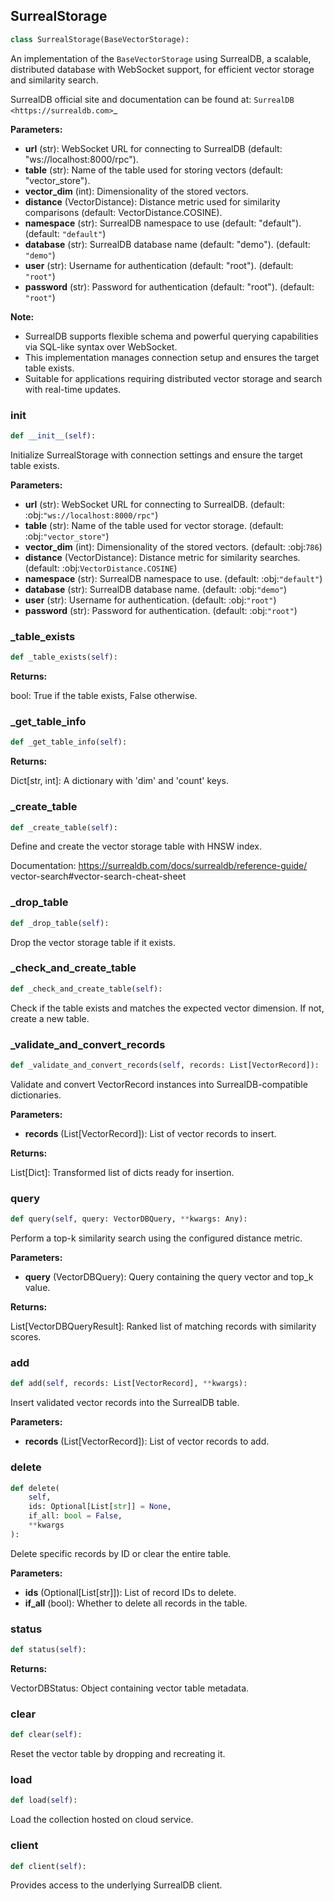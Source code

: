 <a id="camel.storages.vectordb_storages.surreal"></a>

<a id="camel.storages.vectordb_storages.surreal.SurrealStorage"></a>

## SurrealStorage

```python
class SurrealStorage(BaseVectorStorage):
```

An implementation of the `BaseVectorStorage` using SurrealDB,
a scalable, distributed database with WebSocket support, for
efficient vector storage and similarity search.

SurrealDB official site and documentation can be found at:
`SurrealDB <https://surrealdb.com>`_

**Parameters:**

- **url** (str): WebSocket URL for connecting to SurrealDB (default: "ws://localhost:8000/rpc").
- **table** (str): Name of the table used for storing vectors (default: "vector_store").
- **vector_dim** (int): Dimensionality of the stored vectors.
- **distance** (VectorDistance): Distance metric used for similarity comparisons (default: VectorDistance.COSINE).
- **namespace** (str): SurrealDB namespace to use (default: "default"). (default: `"default"`)
- **database** (str): SurrealDB database name (default: "demo"). (default: `"demo"`)
- **user** (str): Username for authentication (default: "root"). (default: `"root"`)
- **password** (str): Password for authentication (default: "root"). (default: `"root"`)

**Note:**

- SurrealDB supports flexible schema and powerful querying capabilities
via SQL-like syntax over WebSocket.
- This implementation manages connection setup and ensures the target
table exists.
- Suitable for applications requiring distributed vector storage and
search with real-time updates.

<a id="camel.storages.vectordb_storages.surreal.SurrealStorage.__init__"></a>

### __init__

```python
def __init__(self):
```

Initialize SurrealStorage with connection settings and ensure
the target table exists.

**Parameters:**

- **url** (str): WebSocket URL for connecting to SurrealDB. (default: :obj:`"ws://localhost:8000/rpc"`)
- **table** (str): Name of the table used for vector storage. (default: :obj:`"vector_store"`)
- **vector_dim** (int): Dimensionality of the stored vectors. (default: :obj:`786`)
- **distance** (VectorDistance): Distance metric for similarity searches. (default: :obj:`VectorDistance.COSINE`)
- **namespace** (str): SurrealDB namespace to use. (default: :obj:`"default"`)
- **database** (str): SurrealDB database name. (default: :obj:`"demo"`)
- **user** (str): Username for authentication. (default: :obj:`"root"`)
- **password** (str): Password for authentication. (default: :obj:`"root"`)

<a id="camel.storages.vectordb_storages.surreal.SurrealStorage._table_exists"></a>

### _table_exists

```python
def _table_exists(self):
```

**Returns:**

  bool: True if the table exists, False otherwise.

<a id="camel.storages.vectordb_storages.surreal.SurrealStorage._get_table_info"></a>

### _get_table_info

```python
def _get_table_info(self):
```

**Returns:**

  Dict[str, int]: A dictionary with 'dim' and 'count' keys.

<a id="camel.storages.vectordb_storages.surreal.SurrealStorage._create_table"></a>

### _create_table

```python
def _create_table(self):
```

Define and create the vector storage table with HNSW index.

Documentation: https://surrealdb.com/docs/surrealdb/reference-guide/
vector-search#vector-search-cheat-sheet

<a id="camel.storages.vectordb_storages.surreal.SurrealStorage._drop_table"></a>

### _drop_table

```python
def _drop_table(self):
```

Drop the vector storage table if it exists.

<a id="camel.storages.vectordb_storages.surreal.SurrealStorage._check_and_create_table"></a>

### _check_and_create_table

```python
def _check_and_create_table(self):
```

Check if the table exists and matches the expected vector
dimension. If not, create a new table.

<a id="camel.storages.vectordb_storages.surreal.SurrealStorage._validate_and_convert_records"></a>

### _validate_and_convert_records

```python
def _validate_and_convert_records(self, records: List[VectorRecord]):
```

Validate and convert VectorRecord instances into
SurrealDB-compatible dictionaries.

**Parameters:**

- **records** (List[VectorRecord]): List of vector records to insert.

**Returns:**

  List[Dict]: Transformed list of dicts ready for insertion.

<a id="camel.storages.vectordb_storages.surreal.SurrealStorage.query"></a>

### query

```python
def query(self, query: VectorDBQuery, **kwargs: Any):
```

Perform a top-k similarity search using the configured distance
metric.

**Parameters:**

- **query** (VectorDBQuery): Query containing the query vector and top_k value.

**Returns:**

  List[VectorDBQueryResult]: Ranked list of matching records
with similarity scores.

<a id="camel.storages.vectordb_storages.surreal.SurrealStorage.add"></a>

### add

```python
def add(self, records: List[VectorRecord], **kwargs):
```

Insert validated vector records into the SurrealDB table.

**Parameters:**

- **records** (List[VectorRecord]): List of vector records to add.

<a id="camel.storages.vectordb_storages.surreal.SurrealStorage.delete"></a>

### delete

```python
def delete(
    self,
    ids: Optional[List[str]] = None,
    if_all: bool = False,
    **kwargs
):
```

Delete specific records by ID or clear the entire table.

**Parameters:**

- **ids** (Optional[List[str]]): List of record IDs to delete.
- **if_all** (bool): Whether to delete all records in the table.

<a id="camel.storages.vectordb_storages.surreal.SurrealStorage.status"></a>

### status

```python
def status(self):
```

**Returns:**

  VectorDBStatus: Object containing vector table metadata.

<a id="camel.storages.vectordb_storages.surreal.SurrealStorage.clear"></a>

### clear

```python
def clear(self):
```

Reset the vector table by dropping and recreating it.

<a id="camel.storages.vectordb_storages.surreal.SurrealStorage.load"></a>

### load

```python
def load(self):
```

Load the collection hosted on cloud service.

<a id="camel.storages.vectordb_storages.surreal.SurrealStorage.client"></a>

### client

```python
def client(self):
```

Provides access to the underlying SurrealDB client.
